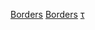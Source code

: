 {{Sidebar with collapsible lists
|name = 德国国界
|titlestyle = font-size:115%
|title = 20世纪[[德国领土范围的演变]]
|selected = {{{1|}}}
|listclass = plainlist
|liststyle = text-align:left;

|list1name = Pre-World War II
|list1title = 第二次世界大战前
|list1  =
* [[凡尔赛条约]]（1919）
* [[西里西亚起义]]（1918–1919）
* [[波兰走廊]]
* [[1935年萨尔公民投票|萨尔盆地回归]]（1935）
* [[莱茵兰再武装]]（1936）
* [[德奥合并]]（1938）
* [[慕尼黑协定]]（1938）
* [[波希米亚和摩拉维亚保护国|夺取捷克斯洛伐克]]（1939）
* [[克萊佩達地區|梅梅尔领地割让条约]]（1939）

|list2name = World War II
|list2title = [[第二次世界大战]]
|list2  = 
* [[大德意志]]
* [[纳粹德国吞并的波兰领土]]
* [[德黑兰会议]]（1943）
* [[雅尔塔会议]]（1945）

|list3name = Post-World War II
|list3title = 第二次世界大战后
|list3  =
* [[波茨坦会议]]（1945）
* [[二次大战后荷兰对德国的领土声索#1949年德国割让的领土概览（从北到南）|荷兰声索]]（1949）
* [[第二次世界大战后比利时对德国的领土声索|比利时声索]]（1949）
* [[兹戈热莱茨条约]]（1950）
* [[黑尔戈兰岛|黑尔戈兰岛回归]]（1952）
* [[萨尔条约]]（1956）
* [[萨尔保护领|萨尔“小统一”]]（1957）
* [[塞尔夫坎特|塞尔夫坎特回归]]（1963）
* [[華沙條約 (1970年)|华沙条约]]（1970）
* [[最终解决德国问题条约|4+2条约]]（1990）
* [[德波邊界條約]]（1990）

|list4name = Areas
|list4title = 地区
|list4  =
* [[德国前东部领土]]

|list5name = Adjacent countries
|list5title = 邻国
|list5  =
* {{le|波兰领土演变|Territorial evolution of Poland}}
* {{le|波罗的海国家领土演变|Territorial changes of the Baltic states}}
}}<noinclude>

[[Category:德国历史模板|Borders]]
[[Category:德国政治模板|Borders]]
[[Category:20世纪德国|τ]]
</noinclude>